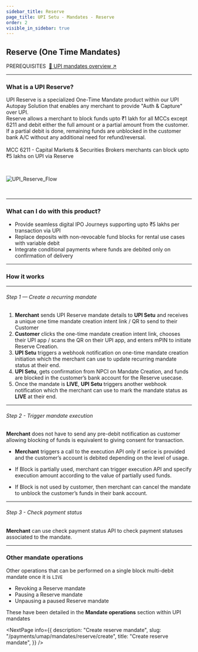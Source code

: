 ```yaml
---
sidebar_title: Reserve
page_title: UPI Setu - Mandates - Reserve
order: 2
visible_in_sidebar: true
---
```


## Reserve (One Time Mandates)

<Text size="small" weight="600">
  PREREQUISITES&nbsp;
</Text>
<a href="/payments/umap/mandates" target="_self">
  🌟 UPI mandates overview ↗
</a>

<hr class="primary" />

### What is a UPI Reserve?

UPI Reserve is a specialized One-Time Mandate product within our UPI Autopay Solution that enables any merchant to provide "Auth & Capture" over UPI.
<br />
Reserve allows a merchant to block funds upto ₹1 lakh for all MCCs except 6211 and debit either the full amount or a partial amount from the customer. If a partial debit is done, remaining funds are unblocked in the customer bank A/C without any additional need for refund/reversal.
<br /><br />
<Callout type="tip">
MCC 6211 - Capital Markets & Securities Brokers merchants can block upto ₹5 lakhs on UPI via Reserve
</Callout>

<br />

<img
  src="https://storage.googleapis.com/strapi-assets/latest/UPI_IPO_customer_flow_diagramwith_person/UPI_IPO_customer_flow_diagramwith_person.png"
  alt="UPI_Reserve_Flow"
/>

<br />

<hr class="primary" />

### What can I do with this product?

- Provide seamless digital IPO Journeys supporting upto ₹5 lakhs per transaction via UPI
- Replace deposits with non-revocable fund blocks for rental use cases with variable debit
- Integrate conditional payments where funds are debited only on confirmation of delivery

<hr class="primary" />

### How it works

<hr class="tertiary" />

###### Step 1 — Create a recurring mandate

1. **Merchant** sends UPI Reserve mandate details to **UPI Setu** and receives a unique one time mandate creation intent link / QR to send to their Customer
2. **Customer** clicks the one-time mandate creation intent link, chooses their UPI app / scans the QR on their UPI app, and enters mPIN to initiate Reserve Creation.
3. **UPI Setu** triggers a webhook notification on one-time mandate creation initiation which the merchant can use to update recurring mandate status at their end.
4. **UPI Setu**, gets confirmation from NPCI on Mandate Creation, and funds are blocked in the customer’s bank account for the Reserve usecase.
5. Once the mandate is **LIVE**, **UPI Setu** triggers another webhook notification which the merchant can use to mark the mandate status as **LIVE** at their end.


<hr class="tertiary" />

###### Step 2 - Trigger mandate execution

<Callout type="tip">
  <strong>Merchant</strong> does not have to send any pre-debit notification as
  customer allowing blocking of funds is equivalent to giving consent for
  transaction.
</Callout>

<br />

- **Merchant** triggers a call to the execution API only if serice is provided and the customer’s account is debited depending on the level of usage.

- If Block is partially used, merchant can trigger execution API and specify execution amount according to the value of partially used funds.

- If Block is not used by customer, then merchant can cancel the mandate to unblock the customer’s funds in their bank account.

<hr class="tertiary" />

###### Step 3 - Check payment status

**Merchant** can use check payment status API to check payment statuses
associated to the mandate.

<hr class="primary" />

### Other mandate operations

Other operations that can be performed on a single block multi-debit mandate once it is `LIVE`

<Text>
  <ul>
    <li>Revoking a Reserve mandate</li>
    <li>Pausing a Reserve mandate</li>
    <li>Unpausing a paused Reserve mandate</li>
  </ul>
</Text>

These have been detailed in the <b>Mandate operations</b> section within UPI mandates

<NextPage
  info={{
    description: "Create reserve mandate",
    slug: "/payments/umap/mandates/reserve/create",
    title: "Create reserve mandate",
  }}
/>
